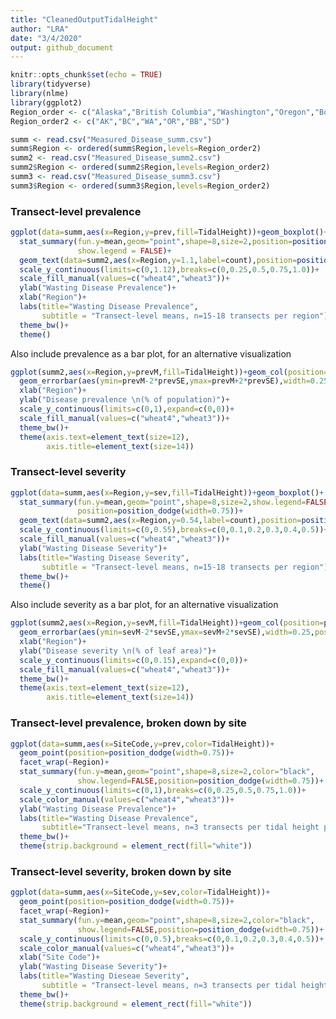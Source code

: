 ```yaml
---
title: "CleanedOutputTidalHeight"
author: "LRA"
date: "3/4/2020"
output: github_document
---
```


```r
knitr::opts_chunk$set(echo = TRUE)
library(tidyverse)
library(nlme)
library(ggplot2)
Region_order <- c("Alaska","British Columbia","Washington","Oregon","Bodega Bay","San Diego")
Region_order2 <- c("AK","BC","WA","OR","BB","SD")

```

```r
summ <- read.csv("Measured_Disease_summ.csv")
summ$Region <- ordered(summ$Region,levels=Region_order2)
summ2 <- read.csv("Measured_Disease_summ2.csv")
summ2$Region <- ordered(summ2$Region,levels=Region_order2)
summ3 <- read.csv("Measured_Disease_summ3.csv")
summ3$Region <- ordered(summ3$Region,levels=Region_order2)
```

### Transect-level prevalence

```r

ggplot(data=summ,aes(x=Region,y=prev,fill=TidalHeight))+geom_boxplot()+
  stat_summary(fun.y=mean,geom="point",shape=8,size=2,position=position_dodge(width=0.75),
               show.legend = FALSE)+
  geom_text(data=summ2,aes(x=Region,y=1.1,label=count),position=position_dodge(width=0.75))+
  scale_y_continuous(limits=c(0,1.12),breaks=c(0,0.25,0.5,0.75,1.0))+
  scale_fill_manual(values=c("wheat4","wheat3"))+
  ylab("Wasting Disease Prevalence")+
  xlab("Region")+
  labs(title="Wasting Disease Prevalence",
       subtitle = "Transect-level means, n=15-18 transects per region")+
  theme_bw()+
  theme()
```

Also include prevalence as a bar plot, for an alternative visualization

```r
ggplot(summ2,aes(x=Region,y=prevM,fill=TidalHeight))+geom_col(position=position_dodge(width=0.9))+
  geom_errorbar(aes(ymin=prevM-2*prevSE,ymax=prevM+2*prevSE),width=0.25,position=position_dodge(width=0.9))+
  xlab("Region")+
  ylab("Disease prevalence \n(% of population)")+
  scale_y_continuous(limits=c(0,1),expand=c(0,0))+
  scale_fill_manual(values=c("wheat4","wheat3"))+
  theme_bw()+
  theme(axis.text=element_text(size=12),
        axis.title=element_text(size=14))
```

### Transect-level severity

```r
ggplot(data=summ,aes(x=Region,y=sev,fill=TidalHeight))+geom_boxplot()+
  stat_summary(fun.y=mean,geom="point",shape=8,size=2,show.legend=FALSE,
               position=position_dodge(width=0.75))+
  geom_text(data=summ2,aes(x=Region,y=0.54,label=count),position=position_dodge(width=0.75))+
  scale_y_continuous(limits=c(0,0.55),breaks=c(0,0.1,0.2,0.3,0.4,0.5))+
  scale_fill_manual(values=c("wheat4","wheat3"))+
  ylab("Wasting Disease Severity")+
  labs(title="Wasting Disease Severity",
       subtitle = "Transect-level means, n=15-18 transects per region")+
  theme_bw()+
  theme()
```

Also include severity as a bar plot, for an alternative visualization

```r
ggplot(summ2,aes(x=Region,y=sevM,fill=TidalHeight))+geom_col(position=position_dodge(width=0.9))+
  geom_errorbar(aes(ymin=sevM-2*sevSE,ymax=sevM+2*sevSE),width=0.25,position=position_dodge(width=0.9))+
  xlab("Region")+
  ylab("Disease severity \n(% of leaf area)")+
  scale_y_continuous(limits=c(0,0.15),expand=c(0,0))+
  scale_fill_manual(values=c("wheat4","wheat3"))+
  theme_bw()+
  theme(axis.text=element_text(size=12),
        axis.title=element_text(size=14))
```

### Transect-level prevalence, broken down by site
```r
ggplot(data=summ,aes(x=SiteCode,y=prev,color=TidalHeight))+
  geom_point(position=position_dodge(width=0.75))+
  facet_wrap(~Region)+
  stat_summary(fun.y=mean,geom="point",shape=8,size=2,color="black",
               show.legend=FALSE,position=position_dodge(width=0.75))+
  scale_y_continuous(limits=c(0,1),breaks=c(0,0.25,0.5,0.75,1.0))+
  scale_color_manual(values=c("wheat4","wheat3"))+
  ylab("Wasting Disease Prevalence")+
  labs(title="Wasting Disease Prevalence",
       subtitle="Transect-level means, n=3 transects per tidal height per site")+
  theme_bw()+
  theme(strip.background = element_rect(fill="white"))

```

### Transect-level severity, broken down by site
```r
ggplot(data=summ,aes(x=SiteCode,y=sev,color=TidalHeight))+
  geom_point(position=position_dodge(width=0.75))+
  facet_wrap(~Region)+
  stat_summary(fun.y=mean,geom="point",shape=8,size=2,color="black",
               show.legend=FALSE,position=position_dodge(width=0.75))+
  scale_y_continuous(limits=c(0,0.5),breaks=c(0,0.1,0.2,0.3,0.4,0.5))+
  scale_color_manual(values=c("wheat4","wheat3"))+
  xlab("Site Code")+
  ylab("Wasting Disease Severity")+
  labs(title="Wasting Dieseae Severity",
       subtitle = "Transect-level means, n=3 transects per tidal height per site")+
  theme_bw()+
  theme(strip.background = element_rect(fill="white"))
```